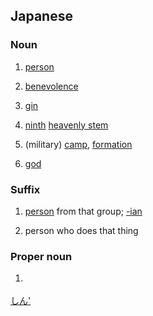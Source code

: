 {{also|しん}}
==Japanese==

===Noun===
{{ja-noun}}

# {{ja-def|人}} [[person]]
# {{ja-def|仁}} [[benevolence]]
# {{ja-def|ジン}} [[gin]]
# {{ja-def|壬}} [[ninth]] [[w:Heavenly stem|heavenly stem]]
# {{ja-def|陣}} (military) [[camp]], [[formation]]
# {{ja-def|神}} [[god]]

===Suffix===
{{ja-pos|suffix}}
# {{ja-def|人}} [[person]] from that group; [[-ian]]
# {{ja-def|人}} person who does that thing

===Proper noun===
{{ja-pos|proper}}

# {{ja-def|仁}} {{given name|ja|male}}

[[Category:Japanese male given names|しん']]